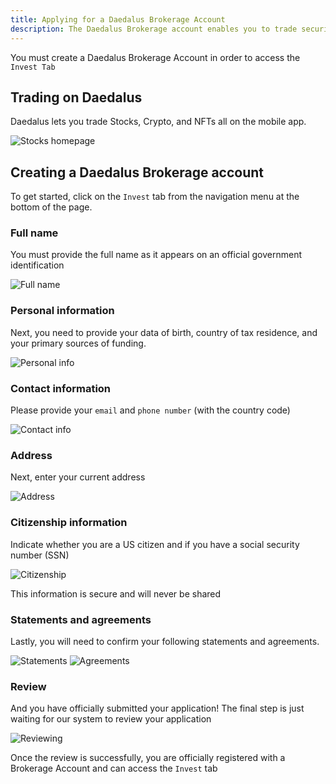 ```yaml
---
title: Applying for a Daedalus Brokerage Account
description: The Daedalus Brokerage account enables you to trade securities and crypto directly on the mobile app
---
```


<Note>

You must create a Daedalus Brokerage Account in order to access the `Invest Tab`

</Note>

## Trading on Daedalus

Daedalus lets you trade Stocks, Crypto, and NFTs all on the mobile app.

<Frame>
  <img
    class="h-96 rounded"
    src="/images/mobile/stocks.png"
    alt="Stocks homepage"
  />
</Frame>

## Creating a Daedalus Brokerage account

To get started, click on the `Invest` tab from the navigation menu at the bottom of the page.

### Full name

You must provide the full name as it appears on an official government identification

<Frame>
  <img
    class="h-96 rounded"
    src="/images/mobile/brokerage/name.png"
    alt="Full name"
  />
</Frame>

### Personal information

Next, you need to provide your data of birth, country of tax residence, and your primary sources of funding.

<Frame>
  <img
    class="h-96 rounded"
    src="/images/mobile/brokerage/personal-info.png"
    alt="Personal info"
  />
</Frame>

### Contact information

Please provide your `email` and `phone number` (with the country code)

<Frame>
  <img
    class="h-96 rounded"
    src="/images/mobile/brokerage/contact-info.png"
    alt="Contact info"
  />
</Frame>

### Address

Next, enter your current address

<Frame>
  <img
    class="h-96 rounded"
    src="/images/mobile/brokerage/address.png"
    alt="Address"
  />
</Frame>

### Citizenship information

Indicate whether you are a US citizen and if you have a social security number (SSN)

<Frame>
  <img
    class="h-96 rounded"
    src="/images/mobile/brokerage/citizenship.png"
    alt="Citizenship"
  />
</Frame>

<Note>

This information is secure and will never be shared

</Note>

### Statements and agreements

Lastly, you will need to confirm your following statements and agreements.

<Frame>
  <img
    class="h-96 rounded"
    src="/images/mobile/brokerage/statements.png"
    alt="Statements"
  />
</Frame>

<Frame>
  <img
    class="h-96 rounded"
    src="/images/mobile/brokerage/agreements.png"
    alt="Agreements"
  />
</Frame>

### Review

And you have officially submitted your application! The final step is just waiting for our system to review your application

<Frame>
  <img
    class="h-96 rounded"
    src="/images/mobile/brokerage/reviewing.png"
    alt="Reviewing"
  />
</Frame>

Once the review is successfully, you are officially registered with a Brokerage Account and can access the `Invest` tab
